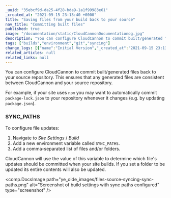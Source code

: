 ```yaml
---
_uuid: "35ebcf9d-da25-4f28-bda9-1a1f99983e61"
_created_at: "2021-09-15 23:13:40 +0000"
title: "Saving files from your build back to your source"
nav_title: "Committing built files"
published: true
image: "/documentation/static/CloudCannonDocumentationog.jpg"
description: "You can configure CloudCannon to commit built/generated files back to your source repository. This ensures that any generated files are consistent between CloudCannon and your source repository."
tags: ["builds","environment","git","syncing"]
change_logs: [{"name":"Initial Version","_created_at":"2021-09-15 23:13:40 +0000"}]
related_articles: null
related_links: null
---
```


You can configure CloudCannon to commit built/generated files back to your source repository. This ensures that any generated files are consistent between CloudCannon and your source repository.

For example, if your site uses `npm` you may want to automatically commit `package-lock.json` to your repository whenever it changes (e.g. by updating `package.json`).

### SYNC_PATHS
To configure file updates:

1. Navigate to *Site Settings* / *Build*
2. Add a new environment variable called `SYNC_PATHS`.
3. Add a comma-separated list of files and/or folders.

CloudCannon will use the value of this variable to determine which file's updates should be committed when your site builds. If you set a folder to be updated its entire contents will also be updated.

<comp.DocsImage path="ye_olde_images/files-source-syncing-sync-paths.png" alt="Screenshot of build settings with sync paths configured" type="screenshot" />
